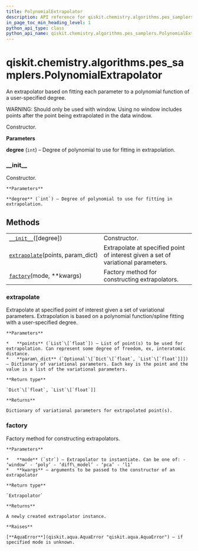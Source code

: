 ```yaml
---
title: PolynomialExtrapolator
description: API reference for qiskit.chemistry.algorithms.pes_samplers.PolynomialExtrapolator
in_page_toc_min_heading_level: 1
python_api_type: class
python_api_name: qiskit.chemistry.algorithms.pes_samplers.PolynomialExtrapolator
---
```


# qiskit.chemistry.algorithms.pes\_samplers.PolynomialExtrapolator

<Class id="qiskit.chemistry.algorithms.pes_samplers.PolynomialExtrapolator" isDedicatedPage={true} github="https://github.com/qiskit-community/qiskit-aqua/tree/stable/0.9/qiskit/chemistry/algorithms/pes_samplers/extrapolator.py" signature="PolynomialExtrapolator(degree=1)">
  An extrapolator based on fitting each parameter to a polynomial function of a user-specified degree.

  WARNING: Should only be used with window. Using no window includes points after the point being extrapolated in the data window.

  Constructor.

  **Parameters**

  **degree** (`int`) – Degree of polynomial to use for fitting in extrapolation.

  ### \_\_init\_\_

  <Function id="qiskit.chemistry.algorithms.pes_samplers.PolynomialExtrapolator.__init__" name="__init__" signature="__init__(degree=1)">
    Constructor.

    **Parameters**

    **degree** (`int`) – Degree of polynomial to use for fitting in extrapolation.
  </Function>

  ## Methods

  |                                                                                                                                                                                                  |                                                                                   |
  | ------------------------------------------------------------------------------------------------------------------------------------------------------------------------------------------------ | --------------------------------------------------------------------------------- |
  | [`__init__`](#qiskit.chemistry.algorithms.pes_samplers.PolynomialExtrapolator.__init__ "qiskit.chemistry.algorithms.pes_samplers.PolynomialExtrapolator.__init__")(\[degree])                    | Constructor.                                                                      |
  | [`extrapolate`](#qiskit.chemistry.algorithms.pes_samplers.PolynomialExtrapolator.extrapolate "qiskit.chemistry.algorithms.pes_samplers.PolynomialExtrapolator.extrapolate")(points, param\_dict) | Extrapolate at specified point of interest given a set of variational parameters. |
  | [`factory`](#qiskit.chemistry.algorithms.pes_samplers.PolynomialExtrapolator.factory "qiskit.chemistry.algorithms.pes_samplers.PolynomialExtrapolator.factory")(mode, \*\*kwargs)                | Factory method for constructing extrapolators.                                    |

  ### extrapolate

  <Function id="qiskit.chemistry.algorithms.pes_samplers.PolynomialExtrapolator.extrapolate" name="extrapolate" signature="extrapolate(points, param_dict)">
    Extrapolate at specified point of interest given a set of variational parameters. Extrapolation is based on a polynomial function/spline fitting with a user-specified degree.

    **Parameters**

    *   **points** (`List`\[`float`]) – List of point(s) to be used for extrapolation. Can represent some degree of freedom, ex, interatomic distance.
    *   **param\_dict** (`Optional`\[`Dict`\[`float`, `List`\[`float`]]]) – Dictionary of variational parameters. Each key is the point and the value is a list of the variational parameters.

    **Return type**

    `Dict`\[`float`, `List`\[`float`]]

    **Returns**

    Dictionary of variational parameters for extrapolated point(s).
  </Function>

  ### factory

  <Function id="qiskit.chemistry.algorithms.pes_samplers.PolynomialExtrapolator.factory" name="factory" signature="static factory(mode, **kwargs)">
    Factory method for constructing extrapolators.

    **Parameters**

    *   **mode** (`str`) – Extrapolator to instantiate. Can be one of: - ‘window’ - ‘poly’ - ‘diff\_model’ - ‘pca’ - ‘l1’
    *   **kwargs** – arguments to be passed to the constructor of an extrapolator

    **Return type**

    `Extrapolator`

    **Returns**

    A newly created extrapolator instance.

    **Raises**

    [**AquaError**](qiskit.aqua.AquaError "qiskit.aqua.AquaError") – if specified mode is unknown.
  </Function>
</Class>

